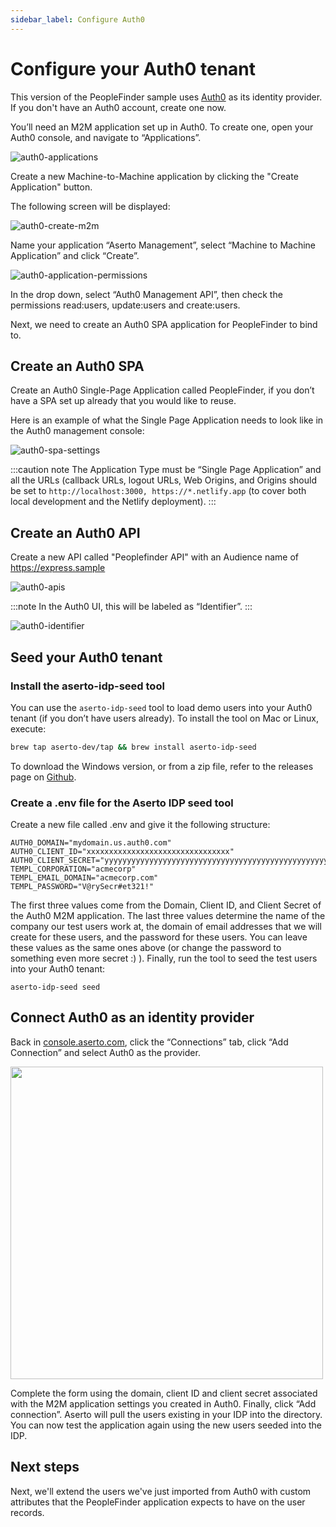 ```yaml
---
sidebar_label: Configure Auth0
---
```


# Configure your Auth0 tenant

This version of the PeopleFinder sample uses [Auth0](https://www.auth0.com) as its identity provider.  If you don't have 
an Auth0 account, create one now.  

You’ll need an M2M application set up in Auth0. To create one, open your Auth0 console, and navigate to “Applications”.

![auth0-applications](/getting-started-acmecorp/auth0-applications.png)

Create a new Machine-to-Machine application by clicking the "Create Application" button.

The following screen will be displayed:

![auth0-create-m2m](/getting-started-acmecorp/auth0-create-m2m.png)

Name your application “Aserto Management”, select “Machine to Machine Application” and click “Create”.

![auth0-application-permissions](/getting-started-acmecorp/auth0-application-permissions.png)

In the drop down, select “Auth0 Management API”, then check the permissions read:users, update:users and create:users.

Next, we need to create an Auth0 SPA application for PeopleFinder to bind to.

## Create an Auth0 SPA

Create an Auth0 Single-Page Application called PeopleFinder, if you don’t have a SPA set up already that you would like to reuse.

Here is an example of what the Single Page Application needs to look like in the Auth0 management console:

![auth0-spa-settings](/getting-started-acmecorp/auth0-spa-settings.png)

:::caution note
The Application Type must be “Single Page Application” and all the URLs (callback URLs, logout URLs, Web Origins, and Origins should be set to `http://localhost:3000, https://*.netlify.app` (to cover both local development and the Netlify deployment).
:::

## Create an Auth0 API

Create a new API called "Peoplefinder API" with an Audience name of https://express.sample

![auth0-apis](/getting-started-acmecorp/auth0-apis.png)

:::note
In the Auth0 UI, this will be labeled as “Identifier”.
:::

![auth0-identifier](/getting-started-acmecorp/auth0-identifier.png)

## Seed your Auth0 tenant

### Install the aserto-idp-seed tool

You can use the `aserto-idp-seed` tool to load demo users into your Auth0 tenant (if you don’t have users already). To install the tool on Mac or Linux, execute:

```bash
brew tap aserto-dev/tap && brew install aserto-idp-seed
```

To download the Windows version, or from a zip file, refer to the releases page on [Github](https://github.com/aserto-dev/aserto-idp-seed/releases).

### Create a .env file for the Aserto IDP seed tool

Create a new file called .env and give it the following structure:

```
AUTH0_DOMAIN="mydomain.us.auth0.com"
AUTH0_CLIENT_ID="xxxxxxxxxxxxxxxxxxxxxxxxxxxxxxxx"
AUTH0_CLIENT_SECRET="yyyyyyyyyyyyyyyyyyyyyyyyyyyyyyyyyyyyyyyyyyyyyyyyyyyyyyy"
TEMPL_CORPORATION="acmecorp"
TEMPL_EMAIL_DOMAIN="acmecorp.com"
TEMPL_PASSWORD="V@rySecr#et321!"
```

The first three values come from the Domain, Client ID, and Client Secret of the Auth0 M2M application.
The last three values determine the name of the company our test users work at, the domain of email addresses that we will create for these users, and the password for these users. You can leave these values as the same ones above (or change the password to something even more secret :) ).
Finally, run the tool to seed the test users into your Auth0 tenant:

```
aserto-idp-seed seed
```

## Connect Auth0 as an identity provider

Back in [console.aserto.com](https://console.aserto.com), click the “Connections” tab, click “Add Connection” and select Auth0 as the provider.

[<img src="/getting-started-acmecorp/add-connection-auth0.png" width="500" />](/getting-started-acmecorp/add-connection-auth0.png)

Complete the form using the domain, client ID and client secret associated with the M2M application settings you created in Auth0. Finally, click “Add connection”. Aserto will pull the users existing in your IDP into the directory. You can now test the application again using the new users seeded into the IDP.

## Next steps

Next, we'll extend the users we've just imported from Auth0 with custom attributes that 
the PeopleFinder application expects to have on the user records.
